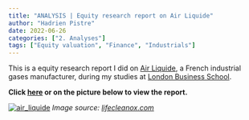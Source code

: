 ```yaml
---
title: "ANALYSIS | Equity research report on Air Liquide"
author: "Hadrien Pistre"
date: 2022-06-26
categories: ["2. Analyses"]
tags: ["Equity valuation", "Finance", "Industrials"]
---
```


This is a equity research report I did on <a href="https://www.airliquide.com/" target="_blank">Air Liquide</a>, a French industrial gases manufacturer, during my studies at <a href="https://www.london.edu/" target="_blank">London Business School</a>.

**Click <a href="https://hp-personal-website.com/er_airliquide.pdf" target="_blank">here</a> or on the picture below to view the report.**

[![air_liquide](https://www.hp-personal-website.com/airliquide.jpg)](https://hp-personal-website.com/er_airliquide.pdf)
*Image source: <a href="https://www.lifecleanox.com/partners/air-liquide" target="_blank">lifecleanox.com</a>*